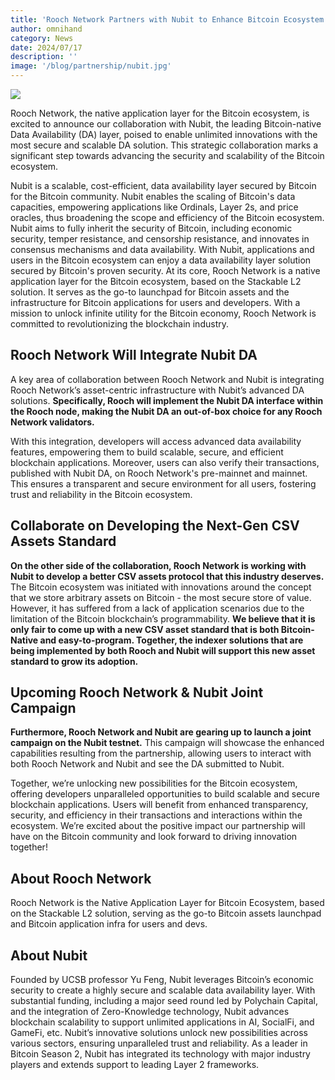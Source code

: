 ```yaml
---
title: 'Rooch Network Partners with Nubit to Enhance Bitcoin Ecosystem Scalability and Security'
author: omnihand
category: News
date: 2024/07/17
description: ''
image: '/blog/partnership/nubit.jpg'
---
```



<PostHeader />

![](/blog/partnership/nubit.jpg)

Rooch Network, the native application layer for the Bitcoin ecosystem, is excited to announce our collaboration with Nubit, the leading Bitcoin-native Data Availability (DA) layer, poised to enable unlimited innovations with the most secure and scalable DA solution.  This strategic collaboration marks a significant step towards advancing the security and scalability of the Bitcoin ecosystem.  

Nubit is a scalable, cost-efficient, data availability layer secured by Bitcoin for the Bitcoin community. Nubit enables the scaling of Bitcoin's data capacities, empowering applications like Ordinals, Layer 2s, and price oracles, thus broadening the scope and efficiency of the Bitcoin ecosystem. Nubit aims to fully inherit the security of Bitcoin, including economic security, temper resistance, and censorship resistance, and innovates in consensus mechanisms and data availability. With Nubit, applications and users in the Bitcoin ecosystem can enjoy a data availability layer solution secured by Bitcoin's proven security. 
At its core, Rooch Network is a native application layer for the Bitcoin ecosystem, based on the Stackable L2 solution. It serves as the go-to launchpad for Bitcoin assets and the infrastructure for Bitcoin applications for users and developers. With a mission to unlock infinite utility for the Bitcoin economy, Rooch Network is committed to revolutionizing the blockchain industry.

## Rooch Network Will Integrate Nubit DA

A key area of collaboration between Rooch Network and Nubit is integrating Rooch Network’s asset-centric infrastructure with Nubit’s advanced DA solutions. **Specifically, Rooch will implement the Nubit DA interface within the Rooch node, making the Nubit DA an out-of-box choice for any Rooch Network validators.**

With this integration, developers will access advanced data availability features, empowering them to build scalable, secure, and efficient blockchain applications. Moreover, users can also verify their transactions, published with Nubit DA, on Rooch Network's pre-mainnet and mainnet. This ensures a transparent and secure environment for all users, fostering trust and reliability in the Bitcoin ecosystem.

## Collaborate on Developing the Next-Gen CSV Assets Standard 

**On the other side of the collaboration, Rooch Network is working with Nubit to develop a better CSV assets protocol that this industry deserves.** The Bitcoin ecosystem was initiated with innovations around the concept that we store arbitrary assets on Bitcoin - the most secure store of value. However, it has suffered from a lack of application scenarios due to the limitation of the Bitcoin blockchain’s programmability. **We believe that it is only fair to come up with a new CSV asset standard that is both Bitcoin-Native and easy-to-program. Together, the indexer solutions that are being implemented by both Rooch and Nubit will support this new asset standard to grow its adoption.**

## Upcoming Rooch Network &  Nubit Joint Campaign 

**Furthermore, Rooch Network and Nubit are gearing up to launch a joint campaign on the Nubit testnet.** This campaign will showcase the enhanced capabilities resulting from the partnership, allowing users to interact with both Rooch Network and Nubit and see the DA submitted to Nubit.  

Together, we’re unlocking new possibilities for the Bitcoin ecosystem, offering developers unparalleled opportunities to build scalable and secure blockchain applications. Users will benefit from enhanced transparency, security, and efficiency in their transactions and interactions within the ecosystem. We’re excited about the positive impact our partnership will have on the Bitcoin community and look forward to driving innovation together!

## About Rooch Network

Rooch Network is the Native Application Layer for Bitcoin Ecosystem, based on the Stackable L2 solution, serving as the go-to Bitcoin assets launchpad and Bitcoin application infra for users and devs.

## About Nubit

Founded by UCSB professor Yu Feng, Nubit leverages Bitcoin’s economic security to create a highly secure and scalable data availability layer. With substantial funding, including a major seed round led by Polychain Capital, and the integration of Zero-Knowledge technology, Nubit advances blockchain scalability to support unlimited applications in AI, SocialFi, and GameFi, etc. Nubit’s innovative solutions unlock new possibilities across various sectors, ensuring unparalleled trust and reliability. As a leader in Bitcoin Season 2, Nubit has integrated its technology with major industry players and extends support to leading Layer 2 frameworks.

